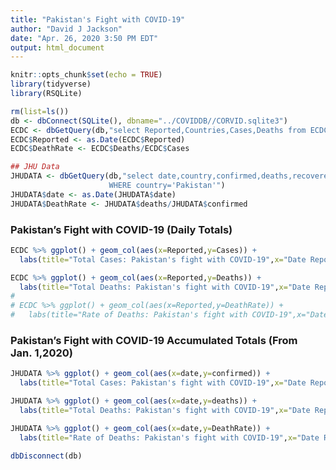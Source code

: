 ```yaml
---
title: "Pakistan's Fight with COVID-19"
author: "David J Jackson"
date: "Apr. 26, 2020 3:50 PM EDT"
output: html_document
---
```


```r
knitr::opts_chunk$set(echo = TRUE)
library(tidyverse)
library(RSQLite)
```
```r
rm(list=ls())
db <- dbConnect(SQLite(), dbname="../COVIDDB//CORVID.sqlite3")
ECDC <- dbGetQuery(db,"select Reported,Countries,Cases,Deaths from ECDC")
ECDC$Reported <- as.Date(ECDC$Reported)
ECDC$DeathRate <- ECDC$Deaths/ECDC$Cases

## JHU Data
JHUDATA <- dbGetQuery(db,"select date,country,confirmed,deaths,recovered from JHUDATA
                      WHERE country='Pakistan'")
JHUDATA$date <- as.Date(JHUDATA$date)
JHUDATA$DeathRate <- JHUDATA$deaths/JHUDATA$confirmed


```

### Pakistan's Fight with COVID-19 (Daily Totals)

```r
ECDC %>% ggplot() + geom_col(aes(x=Reported,y=Cases)) +
  labs(title="Total Cases: Pakistan's fight with COVID-19",x="Date Reported",y="Total Cases Reported")

ECDC %>% ggplot() + geom_col(aes(x=Reported,y=Deaths)) +
  labs(title="Total Deaths: Pakistan's fight with COVID-19",x="Date Reported",y="Total Deaths Reported")
# 
# ECDC %>% ggplot() + geom_col(aes(x=Reported,y=DeathRate)) +
#   labs(title="Rate of Deaths: Pakistan's fight with COVID-19",x="Date Reported",y="Death RAte (%)")
```

### Pakistan's Fight with COVID-19 Accumulated Totals (From Jan. 1,2020)

```r
JHUDATA %>% ggplot() + geom_col(aes(x=date,y=confirmed)) +
  labs(title="Total Cases: Pakistan's fight with COVID-19",x="Date Reported",y="Total Cases To Date")

JHUDATA %>% ggplot() + geom_col(aes(x=date,y=deaths)) +
  labs(title="Total Deaths: Pakistan's fight with COVID-19",x="Date Reported",y="Total  Deaths To Date")

JHUDATA %>% ggplot() + geom_col(aes(x=date,y=DeathRate)) +
  labs(title="Rate of Deaths: Pakistan's fight with COVID-19",x="Date Reported",y="Death RAte (%)")
```
```r
dbDisconnect(db)
```

